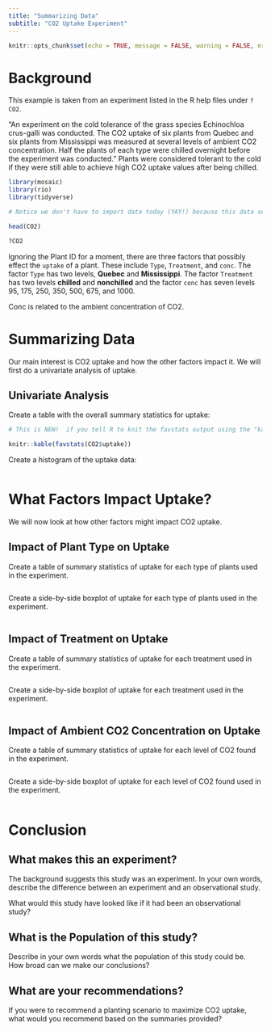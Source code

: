 ```yaml
---
title: "Summarizing Data"
subtitle: "CO2 Uptake Experiment"
---
```

```r
knitr::opts_chunk$set(echo = TRUE, message = FALSE, warning = FALSE, error = TRUE)
```

# Background

This example is taken from an experiment listed in the R help files under `?CO2`.

"An experiment on the cold tolerance of the grass species Echinochloa crus-galli was conducted. The CO2 uptake of six plants from Quebec and six plants from Mississippi was measured at several levels of ambient CO2 concentration. Half the plants of each type were chilled overnight before the experiment was conducted." Plants were considered tolerant to the cold if they were still able to achieve high CO2 uptake values after being chilled.


```r

library(mosaic)
library(rio)
library(tidyverse)

```

```r

# Notice we don't have to import data today (YAY!) because this data set is included in the base R functionality

head(CO2)

?CO2

```

Ignoring the Plant ID for a moment, there are three factors that possibly effect the `uptake` of a plant. These include `Type`, `Treatment`, and `conc`. The factor `Type` has two levels, **Quebec** and **Mississippi**. The factor `Treatment` has two levels **chilled** and **nonchilled** and the factor `conc` has seven levels 95, 175, 250, 350, 500, 675, and 1000.

Conc is related to the ambient concentration of CO2.  

# Summarizing Data

Our main interest is CO2 uptake and how the other factors impact it.  We will first do a univariate analysis of uptake.

## Univariate Analysis

Create a table with the overall summary statistics for uptake:

```r

# This is NEW!  if you tell R to knit the favstats output using the "kable" function, it will look a lot nicer when the document is rendered.

knitr::kable(favstats(CO2$uptake))

```


Create a histogram of the uptake data:

```r

```


# What Factors Impact Uptake?

We will now look at how other factors might impact CO2 uptake.

## Impact of Plant Type on Uptake

Create a table of summary statistics of uptake for each type of plants used in the experiment.

```r


```

Create a side-by-side boxplot of uptake for each type of plants used in the experiment.

```r


```



## Impact of Treatment on Uptake

Create a table of summary statistics of uptake for each treatment used in the experiment.

```r


```

Create a side-by-side boxplot of uptake for each treatment used in the experiment.

```r


```


## Impact of Ambient CO2 Concentration on Uptake

Create a table of summary statistics of uptake for each level of CO2 found in the experiment.

```r


```

Create a side-by-side boxplot of uptake for each level of CO2 found used in the experiment.

```r


```

# Conclusion


## What makes this an experiment?

The background suggests this study was an experiment.  In your own words, describe the difference between an experiment and an observational study. 

What would this study have looked like if it had been an observational study?


## What is the Population of this study?  

Describe in your own words what the population of this study could be.  How broad can we make our conclusions?

## What are your recommendations?

If you were to recommend a planting scenario to maximize CO2 uptake, what would you recommend based on the summaries provided?


